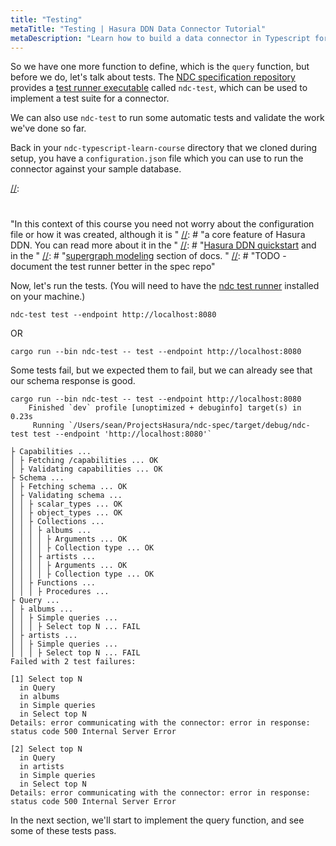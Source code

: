 ```yaml
---
title: "Testing"
metaTitle: "Testing | Hasura DDN Data Connector Tutorial"
metaDescription: "Learn how to build a data connector in Typescript for Hasura DDN"
---
```


So we have one more function to define, which is the `query` function, but before we do, let's talk about tests. The
[NDC specification repository](https://github.com/hasura/ndc-spec/) provides a
[test runner executable](https://github.com/hasura/ndc-spec/tree/main/ndc-test) called `ndc-test`, which can be used to
implement a test suite for a connector.

We can also use `ndc-test` to run some automatic tests and validate the work we've done so far.

Back in your `ndc-typescript-learn-course` directory that we cloned during setup, you have a `configuration.json` file
which you can use to run the connector against your sample database.

[//]: # "TODO more info about configuration.json"
[//]:
  #
  "In this context of this course you need not worry about the configuration file or how it was created, although it is "
[//]: # "a core feature of Hasura DDN. You can read more about it in the "
[//]: # "[Hasura DDN quickstart](https://hasura.io/docs/3.0/local-dev/) and in the "
[//]: # "[supergraph modeling](https://hasura.io/docs/3.0/supergraph-modeling/overview/) section of docs. "
[//]: # "TODO - document the test runner better in the spec repo"

Now, let's run the tests. (You will need to have the
[ndc test runner](https://github.com/hasura/ndc-spec/tree/main/ndc-test) installed on your machine.)

```shell
ndc-test test --endpoint http://localhost:8080
```

OR

```shell
cargo run --bin ndc-test -- test --endpoint http://localhost:8080
```

Some tests fail, but we expected them to fail, but we can already see that our schema response is good.

```text
cargo run --bin ndc-test -- test --endpoint http://localhost:8080
    Finished `dev` profile [unoptimized + debuginfo] target(s) in 0.23s
     Running `/Users/sean/ProjectsHasura/ndc-spec/target/debug/ndc-test test --endpoint 'http://localhost:8080'`

├ Capabilities ...
│ ├ Fetching /capabilities ... OK
│ ├ Validating capabilities ... OK
├ Schema ...
│ ├ Fetching schema ... OK
│ ├ Validating schema ...
│ │ ├ scalar_types ... OK
│ │ ├ object_types ... OK
│ │ ├ Collections ...
│ │ │ ├ albums ...
│ │ │ │ ├ Arguments ... OK
│ │ │ │ ├ Collection type ... OK
│ │ │ ├ artists ...
│ │ │ │ ├ Arguments ... OK
│ │ │ │ ├ Collection type ... OK
│ │ ├ Functions ...
│ │ │ ├ Procedures ...
├ Query ...
│ ├ albums ...
│ │ ├ Simple queries ...
│ │ │ ├ Select top N ... FAIL
│ ├ artists ...
│ │ ├ Simple queries ...
│ │ │ ├ Select top N ... FAIL
Failed with 2 test failures:

[1] Select top N
  in Query
  in albums
  in Simple queries
  in Select top N
Details: error communicating with the connector: error in response: status code 500 Internal Server Error

[2] Select top N
  in Query
  in artists
  in Simple queries
  in Select top N
Details: error communicating with the connector: error in response: status code 500 Internal Server Error
```

In the next section, we'll start to implement the query function, and see some of these tests pass.

